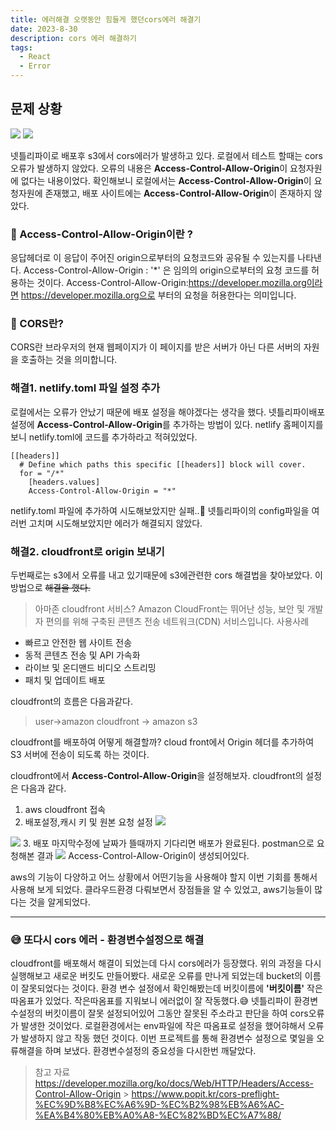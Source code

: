 ```yaml
---
title: 에러해결 오랫동안 힘들게 했던cors에러 해결기
date: 2023-8-30
description: cors 에러 해결하기
tags:
  - React
  - Error
---
```


## 문제 상황

![](https://velog.velcdn.com/images/h12j21/post/10e15968-f74c-4d77-87d3-ff61b6b6311c/image.png)
![](https://velog.velcdn.com/images/h12j21/post/354e7f58-e814-42fe-a2c3-843fa5ed28a1/image.png)

넷틀리파이로 배포후 s3에서 cors에러가 발생하고 있다.
로컬에서 테스트 할때는 cors오류가 발생하지 않았다.
오류의 내용은 **Access-Control-Allow-Origin**이 요청자원에 없다는 내용이었다.
확인해보니 로컬에서는 **Access-Control-Allow-Origin**이 요청자원에 존재했고, 배포 사이트에는 **Access-Control-Allow-Origin**이 존재하지 않았다.

### 📌 Access-Control-Allow-Origin이란 ?

응답헤더로 이 응답이 주어진 origin으로부터의 요청코드와 공유될 수 있는지를 나타낸다.
Access-Control-Allow-Origin : '\*' 은 임의의 origin으로부터의 요청 코드를 허용하는 것이다.
Access-Control-Allow-Origin:https://developer.mozilla.org이라면 https://developer.mozilla.org으로 부터의 요청을 허용한다는 의미입니다.

### 📌 CORS란?

CORS란 브라우저의 현재 웹페이지가 이 페이지를 받은 서버가 아닌 다른 서버의 자원을 호출하는 것을 의미합니다.

### 해결1. netlify.toml 파일 설정 추가

로컬에서는 오류가 안났기 때문에 배포 설정을 해야겠다는 생각을 했다. 넷틀리파이배포 설정에 **Access-Control-Allow-Origin**를 추가하는 방법이 있다.
netlify 홈페이지를 보니 netlify.toml에 코드를 추가하라고 적혀있었다.

```
[[headers]]
  # Define which paths this specific [[headers]] block will cover.
  for = "/*"
    [headers.values]
    Access-Control-Allow-Origin = "*"
```

netlify.toml 파일에 추가하여 시도해보았지만 실패..🥲
넷틀리파이의 config파일을 여러번 고치며 시도해보았지만 에러가 해결되지 않았다.

### 해결2. cloudfront로 origin 보내기

두번째로는 s3에서 오류를 내고 있기때문에 s3에관련한 cors 해결법을 찾아보았다. 이 방법으로 ~~해결을 했다.~~

> 아마존 cloudfront 서비스?
> Amazon CloudFront는 뛰어난 성능, 보안 및 개발자 편의를 위해 구축된 콘텐츠 전송 네트워크(CDN) 서비스입니다.
> 사용사례

- 빠르고 안전한 웹 사이트 전송
- 동적 콘텐츠 전송 및 API 가속화
- 라이브 및 온디맨드 비디오 스트리밍
- 패치 및 업데이트 배포

cloudfront의 흐름은 다음과같다.

> user->amazon cloudfront -> amazon s3

cloudfront를 배포하여 어떻게 해결할까? cloud front에서 Origin 헤더를 추가하여 S3 서버에 전송이 되도록 하는 것이다.

cloudfront에서 **Access-Control-Allow-Origin**을 설정해보자.
cloudfront의 설정은 다음과 같다.

1. aws cloudfront 접속
2. 배포설정,캐시 키 및 원본 요청 설정
   ![](https://velog.velcdn.com/images/h12j21/post/e8a5dd1c-b95b-41c7-ac33-92fd871eab22/image.png)

![](https://velog.velcdn.com/images/h12j21/post/2a05ca9d-4d08-4969-96da-5a7efd1f04b6/image.png) 3. 배포
마지막수정에 날짜가 뜰때까지 기다리면 배포가 완료된다.
postman으로 요청해본 결과
![](https://velog.velcdn.com/images/h12j21/post/2b448ec5-bb64-43cc-94b2-f1f9afff991a/image.png)
Access-Control-Allow-Origin이 생성되어있다.

aws의 기능이 다양하고 어느 상황에서 어떤기능을 사용해야 할지 이번 기회를 통해서 사용해 보게 되었다. 클라우드환경 다뤄보면서 장점들을 알 수 있었고, aws기능들이 많다는 것을 알게되었다.

---

### 😅 또다시 cors 에러 - 환경변수설정으로 해결

cloudfront를 배포해서 해결이 되었는데 다시 cors에러가 등장했다.
위의 과정을 다시 실행해보고 새로운 버킷도 만들어봤다.
새로운 오류를 만나게 되었는데 bucket의 이름이 잘못되었다는 것이다.
환경 변수 설정에서 확인해봤는데 버킷이름에 **'버킷이름'** 작은따옴표가 있었다. 작은따옴표를 지워보니 에러없이 잘 작동했다.😅
넷틀리파이 환경변수설정의 버킷이름이 잘못 설정되어있어 그동안 잘못된 주소라고 판단을 하여 cors오류가 발생한 것이었다. 로컬환경에서는 env파일에 작은 따옴표로 설정을 했어햐해서 오류가 발생하지 않고 작동 했던 것이다.
이번 프로젝트를 통해 환경변수 설정으로 몇일을 오류해결을 하며 보냈다. 환경변수설정의 중요성을 다시한번 깨달았다.

> 참고 자료
> https://developer.mozilla.org/ko/docs/Web/HTTP/Headers/Access-Control-Allow-Origin > https://www.popit.kr/cors-preflight-%EC%9D%B8%EC%A6%9D-%EC%B2%98%EB%A6%AC-%EA%B4%80%EB%A0%A8-%EC%82%BD%EC%A7%88/
